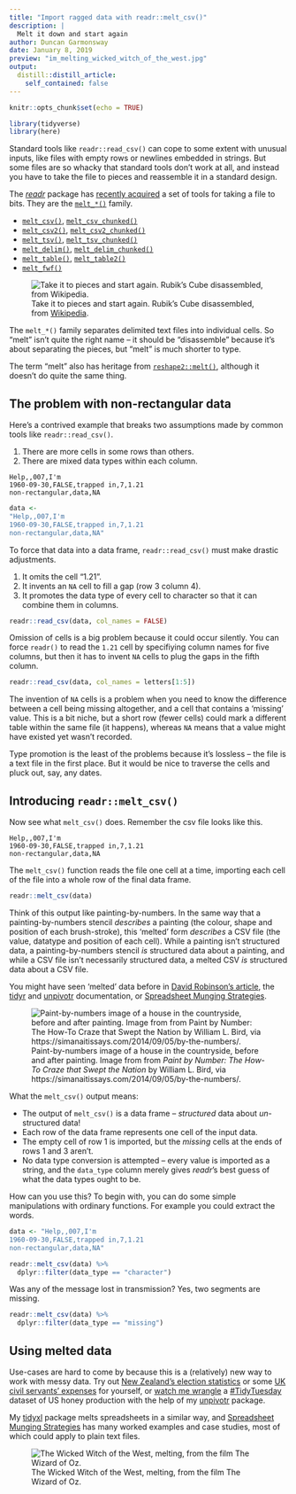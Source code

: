```yaml
---
title: "Import ragged data with readr::melt_csv()"
description: |
  Melt it down and start again
author: Duncan Garmonsway
date: January 8, 2019
preview: "im_melting_wicked_witch_of_the_west.jpg"
output:
  distill::distill_article:
    self_contained: false
---
```


```r
knitr::opts_chunk$set(echo = TRUE)
```

```r
library(tidyverse)
library(here)
```

Standard tools like `readr::read_csv()` can cope to some extent with unusual
inputs, like files with empty rows or newlines embedded in strings.  But some
files are so whacky that standard tools don't work at all, and instead you have
to take the file to pieces and reassemble it in a standard design.

The [*readr*](https://readr.tidyverse.org) package has [recently
acquired](https://www.tidyverse.org/articles/2018/12/readr-1-3-1/) a set of
tools for taking a file to bits.  They are the
[`melt_*()`](https://readr.tidyverse.org/reference/melt_delim.html) family.

* [`melt_csv()`](https://readr.tidyverse.org/reference/melt_delim.html), [`melt_csv_chunked()`](https://readr.tidyverse.org/reference/melt_delim.html)
* [`melt_csv2()`](https://readr.tidyverse.org/reference/melt_delim.html), [`melt_csv2_chunked()`](https://readr.tidyverse.org/reference/melt_delim.html)
* [`melt_tsv()`](https://readr.tidyverse.org/reference/melt_delim.html), [`melt_tsv_chunked()`](https://readr.tidyverse.org/reference/melt_delim.html)
* [`melt_delim()`](https://readr.tidyverse.org/reference/melt_delim.html), [`melt_delim_chunked()`](https://readr.tidyverse.org/reference/melt_delim.html)
* [`melt_table()`](https://readr.tidyverse.org/reference/melt_table.html), [`melt_table2()`](https://readr.tidyverse.org/reference/melt_table.html)
* [`melt_fwf()`](https://readr.tidyverse.org/reference/melt_fwf.html)

<aside>
![Take it to pieces and start again.  Rubik's Cube disassembled, from
[Wikipedia](https://en.wikipedia.org/wiki/File:Disassembled-rubix-1.jpg).](rubik-cube-disassembled.jpg)
</aside>

The `melt_*()` family separates delimited text files into individual cells.  So
"melt" isn't quite the right name -- it should be "disassemble" because it's
about separating the pieces, but "melt" is much shorter to type.

<aside>
The term "melt" also has heritage from [`reshape2::melt()`](https://github.com/hadley/reshape2), although it doesn't do quite the same thing.
</aside>

## The problem with non-rectangular data

Here's a contrived example that breaks two assumptions made by common tools like
`readr::read_csv()`.

1. There are more cells in some rows than others.
1. There are mixed data types within each column.

```
Help,,007,I'm
1960-09-30,FALSE,trapped in,7,1.21
non-rectangular,data,NA
```

```r
data <-
"Help,,007,I'm
1960-09-30,FALSE,trapped in,7,1.21
non-rectangular,data,NA"
```

To force that data into a data frame, `readr::read_csv()` must make drastic
adjustments.

1. It omits the cell "1.21".
1. It invents an `NA` cell to fill a gap (row 3 column 4).
1. It promotes the data type of every cell to character so that it can combine
   them in columns.

```r
readr::read_csv(data, col_names = FALSE)
```

Omission of cells is a big problem because it could occur silently.  You can
force `readr()` to read the `1.21` cell by specifiying column names for five
columns, but then it has to invent `NA` cells to plug the gaps in the fifth
column.

```r
readr::read_csv(data, col_names = letters[1:5])
```

The invention of `NA` cells is a problem when you need to know the difference
between a cell being missing altogether, and a cell that contains a 'missing'
value.  This is a bit niche, but a short row (fewer cells) could mark a
different table within the same file (it happens), whereas `NA` means that a
value might have existed yet wasn't recorded.

Type promotion is the least of the problems because it's lossless -- the file is
a text file in the first place.  But it would be nice to traverse the cells and
pluck out, say, any dates.

## Introducing `readr::melt_csv()`

Now see what `melt_csv()` does.  Remember the csv file looks like this.

```
Help,,007,I'm
1960-09-30,FALSE,trapped in,7,1.21
non-rectangular,data,NA
```

The `melt_csv()` function reads the file one cell at a time, importing each cell
of the file into a whole row of the final data frame.

```r
readr::melt_csv(data)
```

Think of this output like painting-by-numbers.  In the same way that a
painting-by-numbers stencil *describes* a painting (the colour, shape and
position of each brush-stroke), this 'melted' form *describes* a CSV file (the
value, datatype and position of each cell).  While a painting isn't structured
data, a painting-by-numbers stencil *is* structured data about a painting, and
while a CSV file isn't necessarily structured data, a melted CSV *is* structured
data about a CSV file.

<aside>
You might have seen 'melted' data before in [David Robinson's
article](http://rpubs.com/dgrtwo/tidying-enron), the
[tidyr](https://nacnudus.github.io/tidyr) and
[unpivotr](https://nacnudus.github.io/unpivotr) documentation, or [Spreadsheet
Munging Strategies](https://nacnudus.github.io/spreadsheet-munging-strategieps).
</aside>

![Paint-by-numbers image of a house in the countryside, before and after
painting.  Image from from *Paint by Number: The How-To Craze that Swept the
Nation* by William L. Bird, via
https://simanaitissays.com/2014/09/05/by-the-numbers/.](./paint-by-numbers.jpg)

What the `melt_csv()` output means:

* The output of `melt_csv()` is a data frame -- *structured* data about
  *un*-structured data!
* Each row of the data frame represents one cell of the input data.
* The empty cell of row 1 is imported, but the *missing* cells at the ends of
  rows 1 and 3 aren't.
* No data type conversion is attempted -- every value is imported as a string,
  and the `data_type` column merely gives *readr*'s best guess of what the data
  types ought to be.

How can you use this?  To begin with, you can do some simple manipulations with
ordinary functions.  For example you could extract the words.

```r
data <- "Help,,007,I'm
1960-09-30,FALSE,trapped in,7,1.21
non-rectangular,data,NA"

readr::melt_csv(data) %>%
  dplyr::filter(data_type == "character")
```

Was any of the message lost in transmission?  Yes, two segments are missing.

```r
readr::melt_csv(data) %>%
  dplyr::filter(data_type == "missing")
```

## Using melted data

Use-cases are hard to come by because this is a (relatively) new way to work
with messy data.  Try out [New Zealand's election
statistics](https://www.electionresults.org.nz/electionresults_2017/statistics/csv/candidate-votes-by-voting-place-1.csv)
or some [UK civil servants'
expenses](https://assets.publishing.service.gov.uk/government/uploads/system/uploads/attachment_data/file/413595/April-june-2014.csv)
for yourself, or [watch me wrangle](https://www.youtube.com/watch?v=zUqwJuZPPPs)
a [#TidyTuesday](https://github.com/rfordatascience/tidytuesday) dataset of US
honey production with the help of my
[unpivotr](https://nacnudus.github.io/unpivotr) package.

My [tidyxl](https://nacnudus.github.io/tidyxl) package melts spreadsheets in a
similar way, and [Spreadsheet Munging
Strategies](https://nacnudus.github.io/spreadsheet-munging-strategies/) has many
worked examples and case studies, most of which could apply to plain text files.

![The Wicked Witch of the West, melting, from the film The Wizard of
Oz.](im_melting_wicked_witch_of_the_west.jpg)
